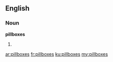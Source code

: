 ==English==

===Noun===
'''pillboxes'''

# {{plural of|[[pillbox]]}}

[[ar:pillboxes]]
[[fr:pillboxes]]
[[ku:pillboxes]]
[[my:pillboxes]]
